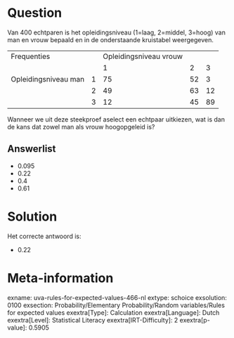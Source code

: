Question
========

Van 400 echtparen is het opleidingsniveau (1=laag, 2=middel, 3=hoog) van
man en vrouw bepaald en in de onderstaande kruistabel weergegeven.

  ---------------------- --- ------------------------ ---- ----
  Frequenties                Opleidingsniveau vrouw        
                             1                        2    3
  Opleidingsniveau man   1   75                       52   3
                         2   49                       63   12
                         3   12                       45   89
  ---------------------- --- ------------------------ ---- ----

Wanneer we uit deze steekproef aselect een echtpaar uitkiezen, wat is
dan de kans dat zowel man als vrouw hoogopgeleid is?

Answerlist
----------

* 0.095
* 0.22
* 0.4
* 0.61

Solution
========

Het correcte antwoord is: 

* 0.22

Meta-information
================
exname: uva-rules-for-expected-values-466-nl
extype: schoice
exsolution: 0100
exsection: Probability/Elementary Probability/Random variables/Rules for expected values
exextra[Type]: Calculation
exextra[Language]: Dutch
exextra[Level]: Statistical Literacy
exextra[IRT-Difficulty]: 2
exextra[p-value]: 0.5905
